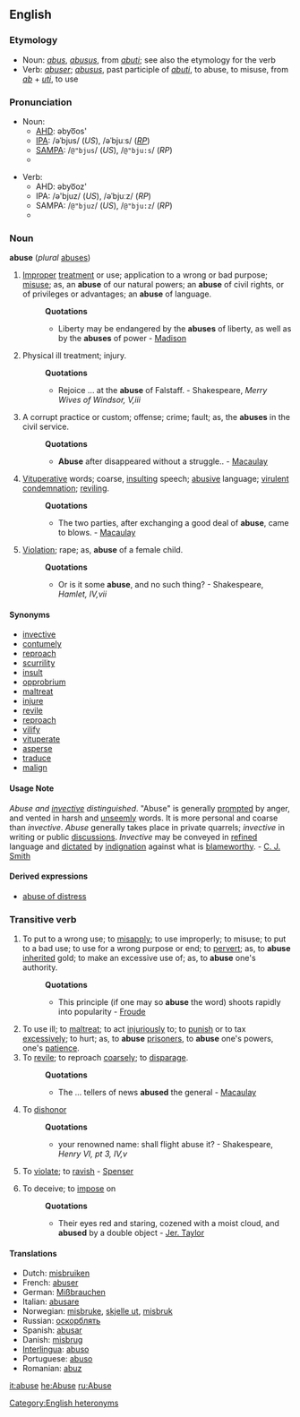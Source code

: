 {{webster}}
{{rfc}}
==English==
===Etymology===
*Noun: {{F.}} ''[[abus]]'', {{L.}} ''[[abusus]]'', from ''[[abuti]]''; see also the etymology for the verb
*Verb: {{F.}} ''[[abuser]]''; {{L.}} ''[[abusus]]'', past participle of ''[[abuti]]'', to abuse, to misuse, from ''[[ab]]'' + ''[[uti]]'', to use

===Pronunciation===
*Noun:
**[[AHD]]: əbyo͞os'
**[[IPA]]: /əˈbjus/ (''US''), /əˈbjuːs/ (''[[RP]]'')
**[[SAMPA]]: /<tt>@"bjus</tt>/ (''US''), /<tt>@"bju:s</tt>/ (''RP'')
**{{audio|en-us-abuse-noun.ogg|Audio (US)}}

*Verb:
**AHD: əbyo͞oz'
**IPA: /ə'bjuz/ (''US''), /əˈbjuːz/ (''RP'')
**SAMPA: /<tt>@"bjuz</tt>/ (''US''), /<tt>@"bju:z</tt>/ (''RP'')
**{{audio|en-us-abuse-verb.ogg|Audio (US)}}

===Noun===
'''abuse''' (''plural'' [[abuses]])

#[[Improper]] [[treatment]] or use; application to a wrong or bad purpose; [[misuse]]; as, an '''abuse''' of our natural powers; an '''abuse''' of civil rights, or of privileges or advantages; an '''abuse''' of language.
#:'''Quotations'''
#:*Liberty may be endangered by the '''abuses''' of liberty, as well as by the '''abuses''' of power - [[Madison]]
#Physical ill treatment; injury.
#:'''Quotations'''
#:*Rejoice ... at the '''abuse''' of Falstaff. - Shakespeare, ''Merry Wives of Windsor, V,iii''
#A corrupt practice or custom; offense; crime; fault; as, the '''abuses''' in the civil service.
#:'''Quotations'''
#:*'''Abuse''' after disappeared without a struggle.. - [[Macaulay]]
#[[Vituperative]] words; coarse, [[insulting]] speech; [[abusive]] language; [[virulent]] [[condemnation]]; [[reviling]].
#:'''Quotations'''
#:*The two parties, after exchanging a good deal of '''abuse''', came to blows. - [[Macaulay]]
#[[Violation]]; rape; as, '''abuse''' of a female child.
#:'''Quotations'''
#:*Or is it some '''abuse''', and no such thing? - Shakespeare, ''Hamlet, IV,vii'' 

====Synonyms====
*[[invective]]
*[[contumely]]
*[[reproach]]
*[[scurrility]]
*[[insult]]
*[[opprobrium]]
*[[maltreat]]
*[[injure]]
*[[revile]]
*[[reproach]]
*[[vilify]]
*[[vituperate]]
*[[asperse]]
*[[traduce]]
*[[malign]]


====Usage Note====
''Abuse and [[invective]] distinguished''.  "Abuse" is generally [[prompted]] by anger, and vented in harsh and [[unseemly]] words. It is more personal and coarse than ''invective''. ''Abuse'' generally takes place in private quarrels; ''invective'' in writing or public [[discussions]]. ''Invective'' may be conveyed in [[refined]] language and [[dictated]] by [[indignation]] against what is [[blameworthy]]. - [[C. J. Smith]]


====Derived expressions====
*[[abuse of distress]]

===Transitive verb===
{{en-infl-reg-other-e|abus|e||}}

#To put to a wrong use; to [[misapply]]; to use improperly; to misuse; to put to a bad use; to use for a wrong purpose or end; to [[pervert]]; as, to '''abuse''' [[inherited]] gold; to make an excessive use of; as, to '''abuse''' one's authority.
#:'''Quotations'''
#:*This principle (if one may so '''abuse''' the word) shoots rapidly into popularity - [[Froude]]
#To use ill; to [[maltreat]]; to act [[injuriously]] to; to [[punish]] or to tax [[excessively]]; to hurt; as, to '''abuse''' [[prisoners]], to '''abuse''' one's powers, one's [[patience]].
#To [[revile]]; to reproach [[coarsely]]; to [[disparage]].
#:'''Quotations'''
#:*The ... tellers of news '''abused''' the general - [[Macaulay]]
#To [[dishonor]]
#:'''Quotations'''
#:*your renowned name: shall flight abuse it? - Shakespeare, ''Henry VI, pt 3, IV,v''
#To [[violate]]; to [[ravish]] - [[Spenser]]
# {{obsolete}} To deceive; to [[impose]] on
#:'''Quotations'''
#:*Their eyes red and staring, cozened with a moist cloud, and '''abused''' by a double object - [[Jer. Taylor]]

====Translations====
*Dutch: [[misbruiken]]
*French: [[abuser]]
*German: [[Mißbrauchen]]
*Italian: [[abusare]]
*Norwegian: [[misbruke]], [[skjelle ut]], [[misbruk]]
*Russian: [[оскорблять]]
*Spanish: [[abusar]]
*Danish: [[misbrug]] 
*[[Interlingua]]: [[abuso#Interlingua|abuso]]
*Portuguese: [[abuso#Portuguese|abuso]]
*Romanian: [[abuz]] {{n}}

[[it:abuse]]
[[he:Abuse]]
[[ru:Abuse]]
[[Category:English heteronyms]]